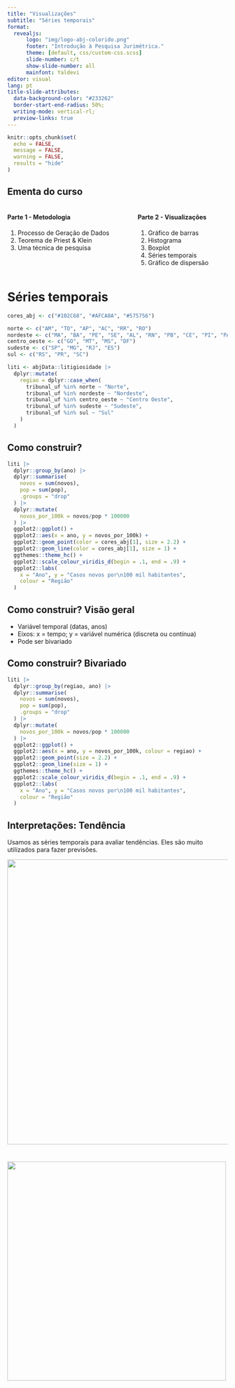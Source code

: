 ```yaml
---
title: "Visualizações"
subtitle: "Séries temporais"
format: 
  revealjs:
      logo: "img/logo-abj-colorido.png"
      footer: "Introdução à Pesquisa Jurimétrica."
      theme: [default, css/custom-css.scss]
      slide-number: c/t
      show-slide-number: all
      mainfont: Yaldevi
editor: visual
lang: pt
title-slide-attributes: 
  data-background-color: "#233262"
  border-start-end-radius: 50%;
  writing-mode: vertical-rl;
  preview-links: true
---
```


```r
knitr::opts_chunk$set(
  echo = FALSE, 
  message = FALSE, 
  warning = FALSE, 
  results = "hide"
)
```

## Ementa do curso {.smaller}

:::: columns
::: column
#### Parte 1 - Metodologia
1. Processo de Geração de Dados
2. Teorema de Priest & Klein
3. Uma técnica de pesquisa

:::
::: column
#### Parte 2 - Visualizações
1. Gráfico de barras
2. Histograma
3. Boxplot
4. Séries temporais
5. Gráfico de dispersão

:::
::::


# Séries temporais {.slide-title}

```r
cores_abj <- c("#102C68", "#AFCA0A", "#575756")

norte <- c("AM", "TO", "AP", "AC", "RR", "RO")
nordeste <- c("MA", "BA", "PE", "SE", "AL", "RN", "PB", "CE", "PI", "PA")
centro_oeste <- c("GO", "MT", "MS", "DF")
sudeste <- c("SP", "MG", "RJ", "ES")
sul <- c("RS", "PR", "SC")

liti <- abjData::litigiosidade |>
  dplyr::mutate(
    regiao = dplyr::case_when(
      tribunal_uf %in% norte ~ "Norte",
      tribunal_uf %in% nordeste ~ "Nordeste",
      tribunal_uf %in% centro_oeste ~ "Centro Oeste",
      tribunal_uf %in% sudeste ~ "Sudeste",
      tribunal_uf %in% sul ~ "Sul"
    )
  ) 
```

## Como construir?

```r
liti |> 
  dplyr::group_by(ano) |>
  dplyr::summarise(
    novos = sum(novos),
    pop = sum(pop),
    .groups = "drop"
  ) |>
  dplyr::mutate(
    novos_por_100k = novos/pop * 100000
  ) |>
  ggplot2::ggplot() +
  ggplot2::aes(x = ano, y = novos_por_100k) +
  ggplot2::geom_point(color = cores_abj[1], size = 2.2) +
  ggplot2::geom_line(color = cores_abj[1], size = 1) +
  ggthemes::theme_hc() +
  ggplot2::scale_colour_viridis_d(begin = .1, end = .9) +
  ggplot2::labs(
    x = "Ano", y = "Casos novos por\n100 mil habitantes",
    colour = "Região"
  )
```

## Como construir? Visão geral

-   Variável temporal (datas, anos)
-   Eixos: x = tempo; y = variável numérica (discreta ou contínua)
-   Pode ser bivariado

## Como construir? Bivariado

```r
liti |> 
  dplyr::group_by(regiao, ano) |>
  dplyr::summarise(
    novos = sum(novos),
    pop = sum(pop),
    .groups = "drop"
  ) |>
  dplyr::mutate(
    novos_por_100k = novos/pop * 100000
  ) |>
  ggplot2::ggplot() +
  ggplot2::aes(x = ano, y = novos_por_100k, colour = regiao) +
  ggplot2::geom_point(size = 2.2) +
  ggplot2::geom_line(size = 1) +
  ggthemes::theme_hc() +
  ggplot2::scale_colour_viridis_d(begin = .1, end = .9) +
  ggplot2::labs(
    x = "Ano", y = "Casos novos por\n100 mil habitantes",
    colour = "Região"
  )
```

## Interpretações: Tendência

Usamos as séries temporais para avaliar tendências. Eles são muito utilizados para fazer previsões.

::: center
![](https://github.com/abjur/falrec/blob/main/man/figures/README-grafico-1.png?raw=true){width="650"}
:::

#  {background="#fff"}

![](img/logo-abj-colorido.png){width="500"}
